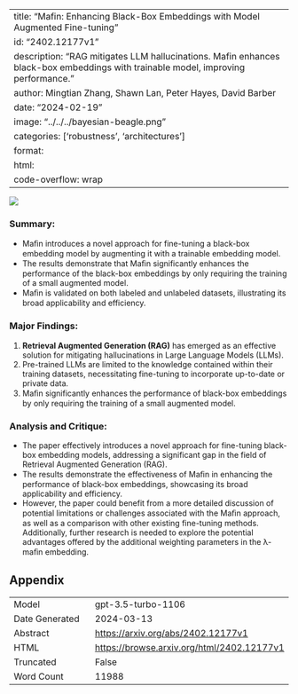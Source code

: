 
---
title: "Mafin: Enhancing Black-Box Embeddings with Model Augmented Fine-tuning"
id: "2402.12177v1"
description: "RAG mitigates LLM hallucinations. Mafin enhances black-box embeddings with trainable model, improving performance."
author: Mingtian Zhang, Shawn Lan, Peter Hayes, David Barber
date: "2024-02-19"
image: "../../../bayesian-beagle.png"
categories: ['robustness', 'architectures']
format:
  html:
    code-overflow: wrap
---

![](../../../bayesian-beagle.png)

### **Summary:**
- Maﬁn introduces a novel approach for fine-tuning a black-box embedding model by augmenting it with a trainable embedding model.
- The results demonstrate that Maﬁn significantly enhances the performance of the black-box embeddings by only requiring the training of a small augmented model.
- Maﬁn is validated on both labeled and unlabeled datasets, illustrating its broad applicability and efficiency.

### Major Findings:
1. **Retrieval Augmented Generation (RAG)** has emerged as an effective solution for mitigating hallucinations in Large Language Models (LLMs).
2. Pre-trained LLMs are limited to the knowledge contained within their training datasets, necessitating fine-tuning to incorporate up-to-date or private data.
3. Maﬁn significantly enhances the performance of black-box embeddings by only requiring the training of a small augmented model.

### Analysis and Critique:
- The paper effectively introduces a novel approach for fine-tuning black-box embedding models, addressing a significant gap in the field of Retrieval Augmented Generation (RAG).
- The results demonstrate the effectiveness of Maﬁn in enhancing the performance of black-box embeddings, showcasing its broad applicability and efficiency.
- However, the paper could benefit from a more detailed discussion of potential limitations or challenges associated with the Maﬁn approach, as well as a comparison with other existing fine-tuning methods. Additionally, further research is needed to explore the potential advantages offered by the additional weighting parameters in the λ-maﬁn embedding.

## Appendix

|          |          |
|----------|----------|
| Model     | gpt-3.5-turbo-1106       |
| Date Generated     | 2024-03-13       |
| Abstract | [https://arxiv.org/abs/2402.12177v1](https://arxiv.org/abs/2402.12177v1)        |
| HTML     | [https://browse.arxiv.org/html/2402.12177v1](https://browse.arxiv.org/html/2402.12177v1)       |
| Truncated       | False       |
| Word Count       | 11988       |